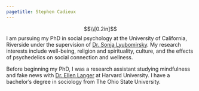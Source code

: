 ```yaml
---
pagetitle: Stephen Cadieux
---
```

<meta name="Stephen Cadieux" content="My research interests include well-being, spirituality, and social connection">
<style type="text/css">

.main-container {
  max-width: 800px;
}

</style>

$$\\[0.2in]$$
I am pursuing my PhD in social psychology at the University of California, Riverside under the supervision of [Dr. Sonja Lyubomirsky](https://sonjalyubomirsky.com/). My research interests include well-being, religion and spirituality, culture, and the effects of psychedelics on social connection and wellness. 

Before beginning my PhD, I was a research assistant studying mindfulness and fake news with [Dr. Ellen Langer](https://psychology.fas.harvard.edu/people/ellen-langer) at Harvard University. I have a bachelor’s degree in sociology from The Ohio State University.
